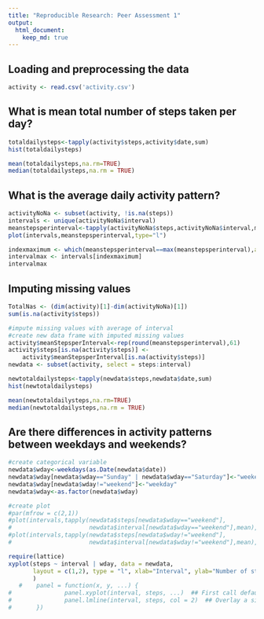 ```yaml
---
title: "Reproducible Research: Peer Assessment 1"
output: 
  html_document:
    keep_md: true
---
```



## Loading and preprocessing the data
```r
activity <- read.csv('activity.csv')
```


## What is mean total number of steps taken per day?
```r
totaldailysteps<-tapply(activity$steps,activity$date,sum)
hist(totaldailysteps)
```

```r
mean(totaldailysteps,na.rm=TRUE)
median(totaldailysteps,na.rm = TRUE)
```

## What is the average daily activity pattern?
```r
activityNoNa <- subset(activity, !is.na(steps))
intervals <- unique(activityNoNa$interval)
meanstepsperinterval<-tapply(activityNoNa$steps,activityNoNa$interval,mean)
plot(intervals,meanstepsperinterval,type="l")
```


```r
indexmaximum <- which(meanstepsperinterval==max(meanstepsperinterval),arr.ind = TRUE)[1]
intervalmax <- intervals[indexmaximum]
intervalmax
```

## Imputing missing values
```r
TotalNas <- (dim(activity)[1]-dim(activityNoNa)[1])
sum(is.na(activity$steps))
```

```r
#impute missing values with average of interval
#create new data frame with imputed missing values
activity$meanStepsperInterval<-rep(round(meanstepsperinterval),61)
activity$steps[is.na(activity$steps)] <- 
    activity$meanStepsperInterval[is.na(activity$steps)]
newdata <- subset(activity, select = steps:interval)
```

```r
newtotaldailysteps<-tapply(newdata$steps,newdata$date,sum)
hist(newtotaldailysteps)
```

```r
mean(newtotaldailysteps,na.rm=TRUE)
median(newtotaldailysteps,na.rm = TRUE)
```

## Are there differences in activity patterns between weekdays and weekends?
```r
#create categorical variable
newdata$wday<-weekdays(as.Date(newdata$date))
newdata$wday[newdata$wday=="Sunday" | newdata$wday=="Saturday"]<-"weekend"
newdata$wday[newdata$wday!="weekend"]<-"weekday"
newdata$wday<-as.factor(newdata$wday)
```

```r
#create plot
#par(mfrow = c(2,1))
#plot(intervals,tapply(newdata$steps[newdata$wday=="weekend"],
#                      newdata$interval[newdata$wday=="weekend"],mean),"l",ylab="")
#plot(intervals,tapply(newdata$steps[newdata$wday!="weekend"],
#                      newdata$interval[newdata$wday!="weekend"],mean),"l",ylab="")

require(lattice)
xyplot(steps ~ interval | wday, data = newdata, 
       layout = c(1,2), type = "l", xlab="Interval", ylab="Number of steps"
       )
   #    panel = function(x, y, ...) {
#               panel.xyplot(interval, steps, ...)  ## First call default panel function
#               panel.lmline(interval, steps, col = 2)  ## Overlay a simple linear regression line
#       })
```
